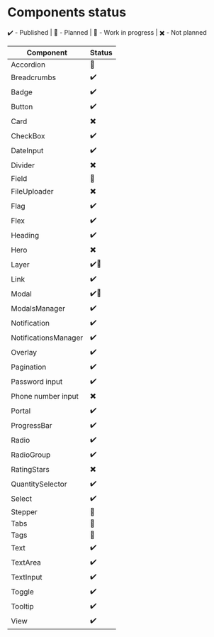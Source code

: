 
<Meta title="About/Components status"/>

# Components status

✔️ - Published | 💛 - Planned | 💙 - Work in progress | ✖️ - Not planned

| Component            | Status |
| -------------------- | ------ |
| Accordion            | 💛     |
| Breadcrumbs          | ✔️     |
| Badge                | ✔️     |
| Button               | ✔️     |
| Card                 | ✖️     |
| CheckBox             | ✔️     |
| DateInput            | ✔️     |
| Divider              | ✖️     |
| Field                | 💛     |
| FileUploader         | ✖️     |
| Flag                 | ✔️     |
| Flex                 | ✔️     |
| Heading              | ✔️     |
| Hero                 | ✖️     |
| Layer                | ✔️💙   |
| Link                 | ✔️     |
| Modal                | ✔️💙   |
| ModalsManager        | ✔️     |
| Notification         | ✔️     |
| NotificationsManager | ✔️     |
| Overlay              | ✔️     |
| Pagination           | ✔️     |
| Password input       | ✔️     |
| Phone number input   | ✖️     |
| Portal               | ✔️     |
| ProgressBar          | ✔️     |
| Radio                | ✔️     |
| RadioGroup           | ✔️     |
| RatingStars          | ✖️     |
| QuantitySelector     | ✔️     |
| Select               | ✔️     |
| Stepper              | 💛     |
| Tabs                 | 💙     |
| Tags                 | 💙     |
| Text                 | ✔️     |
| TextArea             | ✔️     |
| TextInput            | ✔️     |
| Toggle               | ✔️     |
| Tooltip              | ✔️     |
| View                 | ✔️     |
